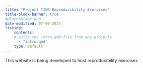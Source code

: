 ---
title: "Project TIER Reproducibility Exercises"
title-block-banner: true
#placeholder.png
date-modified: 07-06-2024
listing:
    contents:
    # pulls the intro.qmd file from any projects
      - "intro.qmd"
    type: default
---

This website is being developed to host reproducibility exercises


